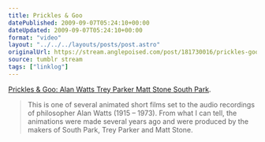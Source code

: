 ```yaml
---
title: Prickles & Goo
datePublished: 2009-09-07T05:24:10+00:00
dateUpdated: 2009-09-07T05:24:10+00:00
format: "video"
layout: "../../../layouts/posts/post.astro"
originalUrl: https://stream.anglepoised.com/post/181730016/prickles-goo-alan-watts-trey-parker-matt-stone
source: tumblr stream
tags: ["linklog"]
---
```



<YouTube id="https://www.youtube.com/watch?v=XXi_ldNRNtM" />

[Prickles & Goo: Alan Watts Trey Parker Matt Stone South Park][1].

> This is one of several animated short films set to the audio recordings of philosopher Alan Watts (1915 &ndash; 1973). From what I can tell, the animations were made several years ago and were produced by the makers of South Park, Trey Parker and Matt Stone.

[1]: https://www.youtube.com/watch?v=XXi_ldNRNtM
